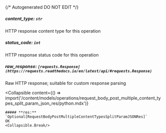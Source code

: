 {/* Autogenerated DO NOT EDIT  */}

##### **content_type:** `str`
HTTP response content type for this operation

##### **status_code:** `int`
HTTP response status code for this operation

##### **raw_response:** `[requests.Response](https://requests.readthedocs.io/en/latest/api/#requests.Response)`
Raw HTTP response; suitable for custom response parsing

<Collapsible
    content={() => import('/content/models/operations/request_body_post_multiple_content_types_split_param_json_res/python.mdx')}
>
    ##### **res:** `Optional[RequestBodyPostMultipleContentTypesSplitParamJSONRes]`
    OK
    <Collapsible.Break/>
</Collapsible>

